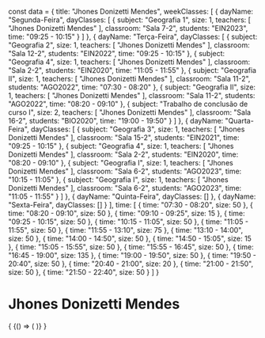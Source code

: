 const data = {
  title: "Jhones Donizetti Mendes",
  weekClasses: [
    {
      dayName: "Segunda-Feira",
      dayClasses: [
        {
          subject: "Geografia 1",
          size: 1,
          teachers: [
            "Jhones Donizetti Mendes"
          ],
          classroom: "Sala 7-2",
          students: "EIN2023",
          time: "09:25 - 10:15"
        }
      ]
    },
    {
      dayName: "Terça-Feira",
      dayClasses: [
        {
          subject: "Geografia 2",
          size: 1,
          teachers: [
            "Jhones Donizetti Mendes"
          ],
          classroom: "Sala 12-2",
          students: "EIN2022",
          time: "09:25 - 10:15"
        },
        {
          subject: "Geografia 4",
          size: 1,
          teachers: [
            "Jhones Donizetti Mendes"
          ],
          classroom: "Sala 2-2",
          students: "EIN2020",
          time: "11:05 - 11:55"
        },
        {
          subject: "Geografia II",
          size: 1,
          teachers: [
            "Jhones Donizetti Mendes"
          ],
          classroom: "Sala 11-2",
          students: "AGO2022",
          time: "07:30 - 08:20"
        },
        {
          subject: "Geografia II",
          size: 1,
          teachers: [
            "Jhones Donizetti Mendes"
          ],
          classroom: "Sala 11-2",
          students: "AGO2022",
          time: "08:20 - 09:10"
        },
        {
          subject: "Trabalho de conclusão de curso I",
          size: 2,
          teachers: [
            "Jhones Donizetti Mendes"
          ],
          classroom: "Sala 16-2",
          students: "BIO2020",
          time: "19:00 - 19:50"
        }
      ]
    },
    {
      dayName: "Quarta-Feira",
      dayClasses: [
        {
          subject: "Geografia 3",
          size: 1,
          teachers: [
            "Jhones Donizetti Mendes"
          ],
          classroom: "Sala 15-2",
          students: "EIN2021",
          time: "09:25 - 10:15"
        },
        {
          subject: "Geografia 4",
          size: 1,
          teachers: [
            "Jhones Donizetti Mendes"
          ],
          classroom: "Sala 2-2",
          students: "EIN2020",
          time: "08:20 - 09:10"
        },
        {
          subject: "Geografia I",
          size: 1,
          teachers: [
            "Jhones Donizetti Mendes"
          ],
          classroom: "Sala 6-2",
          students: "AGO2023",
          time: "10:15 - 11:05"
        },
        {
          subject: "Geografia I",
          size: 1,
          teachers: [
            "Jhones Donizetti Mendes"
          ],
          classroom: "Sala 6-2",
          students: "AGO2023",
          time: "11:05 - 11:55"
        }
      ]
    },
    {
      dayName: "Quinta-Feira",
      dayClasses: []
    },
    {
      dayName: "Sexta-Feira",
      dayClasses: []
    }
  ],
  time: [
    {
      time: "07:30 - 08:20",
      size: 50
    },
    {
      time: "08:20 - 09:10",
      size: 50
    },
    {
      time: "09:10 - 09:25",
      size: 15
    },
    {
      time: "09:25 - 10:15",
      size: 50
    },
    {
      time: "10:15 - 11:05",
      size: 50
    },
    {
      time: "11:05 - 11:55",
      size: 50
    },
    {
      time: "11:55 - 13:10",
      size: 75
    },
    {
      time: "13:10 - 14:00",
      size: 50
    },
    {
      time: "14:00 - 14:50",
      size: 50
    },
    {
      time: "14:50 - 15:05",
      size: 15
    },
    {
      time: "15:05 - 15:55",
      size: 50
    },
    {
      time: "15:55 - 16:45",
      size: 50
    },
    {
      time: "16:45 - 19:00",
      size: 135
    },
    {
      time: "19:00 - 19:50",
      size: 50
    },
    {
      time: "19:50 - 20:40",
      size: 50
    },
    {
      time: "20:40 - 21:00",
      size: 20
    },
    {
      time: "21:00 - 21:50",
      size: 50
    },
    {
      time: "21:50 - 22:40",
      size: 50
    }
  ]
}

# Jhones Donizetti Mendes

<div>
  {
    <BrowserOnly>
      {() => (
        <Grid
          title={data.title}
          weekClasses={data.weekClasses}
          time={data.time}
        />
      )}
    </BrowserOnly>
  }
</div>
